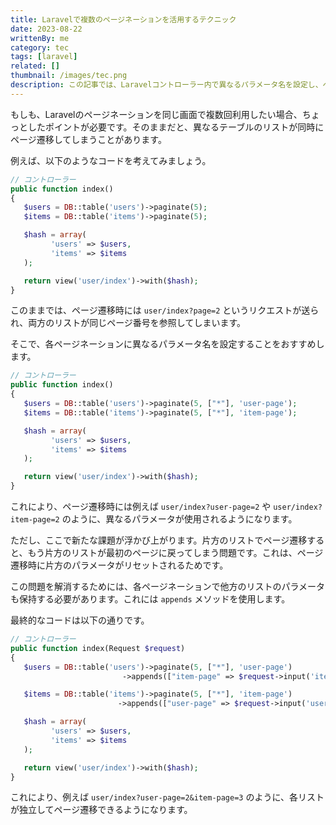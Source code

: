 ```yaml
---
title: Laravelで複数のページネーションを活用するテクニック
date: 2023-08-22
writtenBy: me
category: tec
tags: [laravel]
related: []
thumbnail: /images/tec.png
description: この記事では、Laravelコントローラー内で異なるパラメータ名を設定し、ページネーションを個別に制御する方法を詳しく説明します。また、各リストのページ遷移時に問題が発生しないようにするためのアプローチも紹介します。
---
```


もしも、Laravelのページネーションを同じ画面で複数回利用したい場合、ちょっとしたポイントが必要です。そのままだと、異なるテーブルのリストが同時にページ遷移してしまうことがあります。

例えば、以下のようなコードを考えてみましょう。

```php
// コントローラー
public function index()
{
   $users = DB::table('users')->paginate(5);
   $items = DB::table('items')->paginate(5);

   $hash = array(
         'users' => $users,
         'items' => $items
   );

   return view('user/index')->with($hash);
}
```

このままでは、ページ遷移時には `user/index?page=2` というリクエストが送られ、両方のリストが同じページ番号を参照してしまいます。

そこで、各ページネーションに異なるパラメータ名を設定することをおすすめします。

```php
// コントローラー
public function index()
{
   $users = DB::table('users')->paginate(5, ["*"], 'user-page');
   $items = DB::table('items')->paginate(5, ["*"], 'item-page');

   $hash = array(
         'users' => $users,
         'items' => $items
   );

   return view('user/index')->with($hash);
}
```

これにより、ページ遷移時には例えば `user/index?user-page=2` や `user/index?item-page=2` のように、異なるパラメータが使用されるようになります。

ただし、ここで新たな課題が浮かび上がります。片方のリストでページ遷移すると、もう片方のリストが最初のページに戻ってしまう問題です。これは、ページ遷移時に片方のパラメータがリセットされるためです。

この問題を解消するためには、各ページネーションで他方のリストのパラメータも保持する必要があります。これには `appends` メソッドを使用します。

最終的なコードは以下の通りです。

```php
// コントローラー
public function index(Request $request)
{
   $users = DB::table('users')->paginate(5, ["*"], 'user-page')
                         ->appends(["item-page" => $request->input('item-page')]);

   $items = DB::table('items')->paginate(5, ["*"], 'item-page')
                        ->appends(["user-page" => $request->input('user-page')]);

   $hash = array(
         'users' => $users,
         'items' => $items
   );

   return view('user/index')->with($hash);
}
```

これにより、例えば `user/index?user-page=2&item-page=3` のように、各リストが独立してページ遷移できるようになります。
